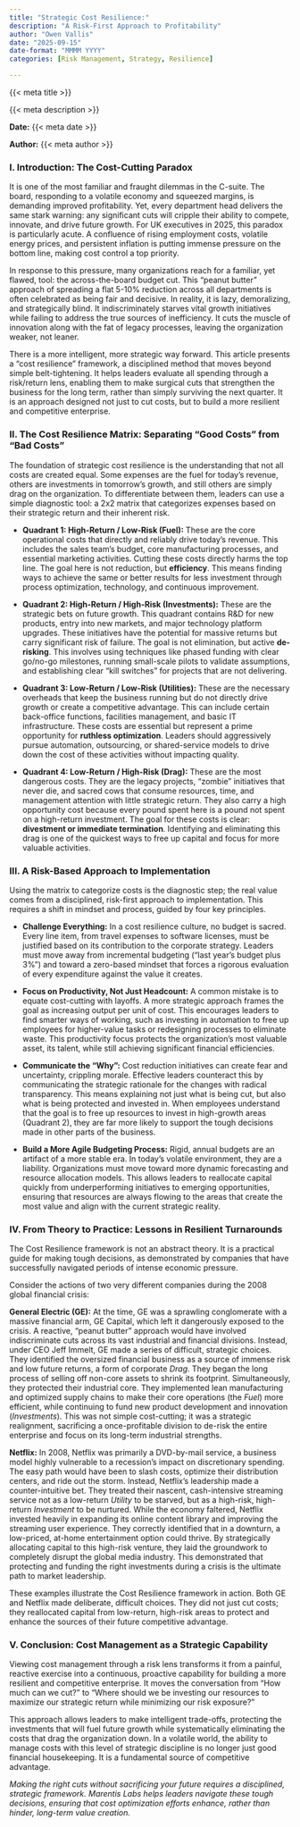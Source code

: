 ```yaml
---
title: "Strategic Cost Resilience:"
description: "A Risk-First Approach to Profitability"
author: "Owen Vallis"
date: "2025-09-15"
date-format: "MMMM YYYY"
categories: [Risk Management, Strategy, Resilience]

---
```


::: {.article-metadata}
::: {.article-title}
{{< meta title >}}
:::

::: {.article-description}
{{< meta description >}}
:::

::: {.article-meta-info}
::: {.meta-item}
<strong>Date:</strong> {{< meta date >}}
:::

::: {.meta-item}
<strong>Author:</strong> {{< meta author >}}
:::
:::
:::

### **I. Introduction: The Cost-Cutting Paradox**

It is one of the most familiar and fraught dilemmas in the C-suite. The board, responding to a volatile economy and squeezed margins, is demanding improved profitability. Yet, every department head delivers the same stark warning: any significant cuts will cripple their ability to compete, innovate, and drive future growth. For UK executives in 2025, this paradox is particularly acute. A confluence of rising employment costs, volatile energy prices, and persistent inflation is putting immense pressure on the bottom line, making cost control a top priority.

In response to this pressure, many organizations reach for a familiar, yet flawed, tool: the across-the-board budget cut. This "peanut butter" approach of spreading a flat 5-10% reduction across all departments is often celebrated as being fair and decisive. In reality, it is lazy, demoralizing, and strategically blind. It indiscriminately starves vital growth initiatives while failing to address the true sources of inefficiency. It cuts the muscle of innovation along with the fat of legacy processes, leaving the organization weaker, not leaner.

There is a more intelligent, more strategic way forward. This article presents a "cost resilience" framework, a disciplined method that moves beyond simple belt-tightening. It helps leaders evaluate all spending through a risk/return lens, enabling them to make surgical cuts that strengthen the business for the long term, rather than simply surviving the next quarter. It is an approach designed not just to cut costs, but to build a more resilient and competitive enterprise.

### **II. The Cost Resilience Matrix: Separating "Good Costs" from "Bad Costs"**

The foundation of strategic cost resilience is the understanding that not all costs are created equal. Some expenses are the fuel for today’s revenue, others are investments in tomorrow’s growth, and still others are simply drag on the organization. To differentiate between them, leaders can use a simple diagnostic tool: a 2x2 matrix that categorizes expenses based on their strategic return and their inherent risk.

*   **Quadrant 1: High-Return / Low-Risk (Fuel):** These are the core operational costs that directly and reliably drive today's revenue. This includes the sales team's budget, core manufacturing processes, and essential marketing activities. Cutting these costs directly harms the top line. The goal here is not reduction, but **efficiency**. This means finding ways to achieve the same or better results for less investment through process optimization, technology, and continuous improvement.

*   **Quadrant 2: High-Return / High-Risk (Investments):** These are the strategic bets on future growth. This quadrant contains R&D for new products, entry into new markets, and major technology platform upgrades. These initiatives have the potential for massive returns but carry significant risk of failure. The goal is not elimination, but active **de-risking**. This involves using techniques like phased funding with clear go/no-go milestones, running small-scale pilots to validate assumptions, and establishing clear "kill switches" for projects that are not delivering.

*   **Quadrant 3: Low-Return / Low-Risk (Utilities):** These are the necessary overheads that keep the business running but do not directly drive growth or create a competitive advantage. This can include certain back-office functions, facilities management, and basic IT infrastructure. These costs are essential but represent a prime opportunity for **ruthless optimization**. Leaders should aggressively pursue automation, outsourcing, or shared-service models to drive down the cost of these activities without impacting quality.

*   **Quadrant 4: Low-Return / High-Risk (Drag):** These are the most dangerous costs. They are the legacy projects, "zombie" initiatives that never die, and sacred cows that consume resources, time, and management attention with little strategic return. They also carry a high opportunity cost because every pound spent here is a pound not spent on a high-return investment. The goal for these costs is clear: **divestment or immediate termination**. Identifying and eliminating this drag is one of the quickest ways to free up capital and focus for more valuable activities.

### **III. A Risk-Based Approach to Implementation**

Using the matrix to categorize costs is the diagnostic step; the real value comes from a disciplined, risk-first approach to implementation. This requires a shift in mindset and process, guided by four key principles.

*   **Challenge Everything:** In a cost resilience culture, no budget is sacred. Every line item, from travel expenses to software licenses, must be justified based on its contribution to the corporate strategy. Leaders must move away from incremental budgeting ("last year's budget plus 3%") and toward a zero-based mindset that forces a rigorous evaluation of every expenditure against the value it creates.

*   **Focus on Productivity, Not Just Headcount:** A common mistake is to equate cost-cutting with layoffs. A more strategic approach frames the goal as increasing output per unit of cost. This encourages leaders to find smarter ways of working, such as investing in automation to free up employees for higher-value tasks or redesigning processes to eliminate waste. This productivity focus protects the organization's most valuable asset, its talent, while still achieving significant financial efficiencies.

*   **Communicate the "Why":** Cost reduction initiatives can create fear and uncertainty, crippling morale. Effective leaders counteract this by communicating the strategic rationale for the changes with radical transparency. This means explaining not just what is being cut, but also what is being protected and invested in. When employees understand that the goal is to free up resources to invest in high-growth areas (Quadrant 2), they are far more likely to support the tough decisions made in other parts of the business.

*   **Build a More Agile Budgeting Process:** Rigid, annual budgets are an artifact of a more stable era. In today's volatile environment, they are a liability. Organizations must move toward more dynamic forecasting and resource allocation models. This allows leaders to reallocate capital quickly from underperforming initiatives to emerging opportunities, ensuring that resources are always flowing to the areas that create the most value and align with the current strategic reality.

### **IV. From Theory to Practice: Lessons in Resilient Turnarounds**

The Cost Resilience framework is not an abstract theory. It is a practical guide for making tough decisions, as demonstrated by companies that have successfully navigated periods of intense economic pressure.

Consider the actions of two very different companies during the 2008 global financial crisis:

**General Electric (GE):** At the time, GE was a sprawling conglomerate with a massive financial arm, GE Capital, which left it dangerously exposed to the crisis. A reactive, "peanut butter" approach would have involved indiscriminate cuts across its vast industrial and financial divisions. Instead, under CEO Jeff Immelt, GE made a series of difficult, strategic choices. They identified the oversized financial business as a source of immense risk and low future returns, a form of corporate *Drag*. They began the long process of selling off non-core assets to shrink its footprint. Simultaneously, they protected their industrial core. They implemented lean manufacturing and optimized supply chains to make their core operations (the *Fuel*) more efficient, while continuing to fund new product development and innovation (*Investments*). This was not simple cost-cutting; it was a strategic realignment, sacrificing a once-profitable division to de-risk the entire enterprise and focus on its long-term industrial strengths.

**Netflix:** In 2008, Netflix was primarily a DVD-by-mail service, a business model highly vulnerable to a recession's impact on discretionary spending. The easy path would have been to slash costs, optimize their distribution centers, and ride out the storm. Instead, Netflix’s leadership made a counter-intuitive bet. They treated their nascent, cash-intensive streaming service not as a low-return *Utility* to be starved, but as a high-risk, high-return *Investment* to be nurtured. While the economy faltered, Netflix invested heavily in expanding its online content library and improving the streaming user experience. They correctly identified that in a downturn, a low-priced, at-home entertainment option could thrive. By strategically allocating capital to this high-risk venture, they laid the groundwork to completely disrupt the global media industry. This demonstrated that protecting and funding the right investments during a crisis is the ultimate path to market leadership.

These examples illustrate the Cost Resilience framework in action. Both GE and Netflix made deliberate, difficult choices. They did not just cut costs; they reallocated capital from low-return, high-risk areas to protect and enhance the sources of their future competitive advantage.

### **V. Conclusion: Cost Management as a Strategic Capability**

Viewing cost management through a risk lens transforms it from a painful, reactive exercise into a continuous, proactive capability for building a more resilient and competitive enterprise. It moves the conversation from "How much can we cut?" to "Where should we be investing our resources to maximize our strategic return while minimizing our risk exposure?"

This approach allows leaders to make intelligent trade-offs, protecting the investments that will fuel future growth while systematically eliminating the costs that drag the organization down. In a volatile world, the ability to manage costs with this level of strategic discipline is no longer just good financial housekeeping. It is a fundamental source of competitive advantage.

*Making the right cuts without sacrificing your future requires a disciplined, strategic framework. Marentis Labs helps leaders navigate these tough decisions, ensuring that cost optimization efforts enhance, rather than hinder, long-term value creation.*